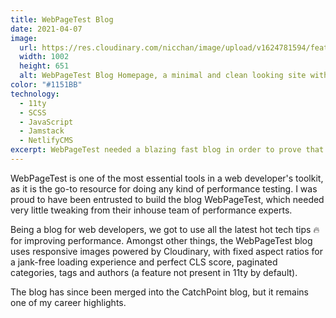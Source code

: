 ```yaml
---
title: WebPageTest Blog
date: 2021-04-07
image:
  url: https://res.cloudinary.com/nicchan/image/upload/v1624781594/featured-wpt.png
  width: 1002
  height: 651
  alt: WebPageTest Blog Homepage, a minimal and clean looking site with a navigation bar full of page categories and a large featured blog post.
color: "#1151BB"
technology:
  - 11ty
  - SCSS
  - JavaScript
  - Jamstack
  - NetlifyCMS
excerpt: WebPageTest needed a blazing fast blog in order to prove that they know their stuff.
---
```


WebPageTest is one of the most essential tools in a web developer's toolkit, as it is the go-to resource for doing any kind of performance testing. I was proud to have been entrusted to build the blog WebPageTest, which needed very little tweaking from their inhouse team of performance experts.

Being a blog for web developers, we got to use all the latest hot tech tips 🔥 for improving performance.
Amongst other things, the WebPageTest blog uses responsive images powered by Cloudinary,
with fixed aspect ratios for a jank-free loading experience and perfect CLS score,
paginated categories, tags and authors (a feature not present in 11ty by default).

The blog has since been merged into the CatchPoint blog, but it remains one of my career highlights.
